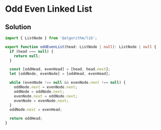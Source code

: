 # Odd Even Linked List

## Solution

```typescript filename="solution.ts" copy
import { ListNode } from '@algorithm/lib';

export function oddEvenList(head: ListNode | null): ListNode | null {
  if (head === null) {
    return null;
  }

  const [oddHead, evenHead] = [head, head.next];
  let [oddNode, evenNode] = [oddHead, evenHead];

  while (evenNode !== null && evenNode.next !== null) {
    oddNode.next = evenNode.next;
    oddNode = oddNode.next;
    evenNode.next = oddNode.next;
    evenNode = evenNode.next;
  }
  oddNode.next = evenHead;

  return oddHead;
}
```
